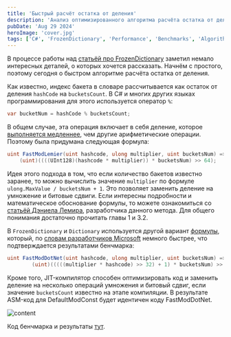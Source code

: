 ```yaml
---
title: 'Быстрый расчёт остатка от деления'
description: 'Анализ оптимизированного алгоритма расчёта остатка от деления в FrozenDictionary и его сравнение с классическим подходом'
pubDate: 'Aug 29 2024'
heroImage: 'cover.jpg'
tags: ['C#', 'FrozenDictionary', 'Performance', 'Benchmarks', 'Algorithms']
---
```



В процессе работы над [статьёй про FrozenDictionary]({{site.baseurl}}/2024/08/22/frozen-dictionary.html) заметил немало интересных деталей, о которых хочется рассказать. Начнём с простого, поэтому сегодня о быстром алгоритме расчёта остатка от деления.

Как известно, индекс бакета в словаре рассчитывается как остаток от деления `hashCode` на `bucketsCount`. В C# и многих других языках программирования для этого используется оператор `%`:

``` cs
var bucketNum = hashCode % bucketsCount;
```

В общем случае, эта операция включает в себя деление, которое [выполняется медленнее](https://stackoverflow.com/questions/15745819/why-is-division-more-expensive-than-multiplication), чем другие арифметические операции. Поэтому была придумана следующая формула:

``` cs
uint FastModLemier(uint hashcode, ulong multiplier, uint bucketsNum) => 
    (uint)((((UInt128)(hashcode * multiplier)) * bucketsNum) >> 64);
```

Идея этого подхода в том, что если количество бакетов известно заранее, то можно вычислить значение `multiplier` по формуле `ulong.MaxValue / bucketsNum + 1`. Это позволяет заменить деление на умножение и битовые сдвиги. Если интересны подробности и математическое обоснование формулы, то можете ознакомиться со [статьёй Дэниела Лемира](https://r-libre.teluq.ca/1633/1/Faster_Remainder_of_the_Division_by_a_Constant.pdf), разработчика данного метода. Для общего понимания достаточно прочитать главы 1 и 3.2.

В `FrozenDictionary` и `Dictionary` используется другой вариант [формулы](https://github.com/dotnet/runtime/blob/2aca5e53dba1a620ae5b57972c355eebed0cdb08/src/libraries/System.Private.CoreLib/src/System/Collections/HashHelpers.cs#L99), который, по [словам разработчиков Microsoft](https://github.com/dotnet/runtime/pull/406) немного быстрее, что подтверждается результатами бенчмарка:

``` cs
uint FastModDotNet(uint hashcode, ulong multiplier, uint bucketsNum) => 
        (uint)(((((multiplier * hashcode) >> 32) + 1) * bucketsNum) >> 32);
```

Кроме того, JIT-компилятор способен оптимизировать код и заменить деление на несколько операций умножения и битовый сдвиг, если значение `bucketsCount` известно на этапе компиляции. В результате ASM-код для DefaultModConst будет идентичен коду FastModDotNet.

<Image src={image01} alt="content" />

Код бенчмарка и результаты [тут](https://github.com/alexeyfv/fastmod).
